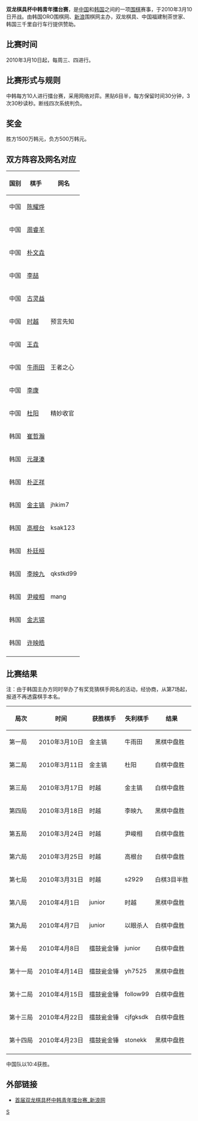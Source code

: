 '''双龙棋具杯中韩青年擂台赛'''，是[[中国|中国]]和[[韩国|韩国]]之间的一项[[围棋|围棋]]赛事，于2010年3月10日开战。由韩国ORO围棋网、[[新浪|新浪]]围棋网主办，双龙棋具、中国福建制茶世家、韩国三千里自行车行提供赞助。

== 比赛时间 ==
2010年3月10日起，每周三、四进行。
== 比赛形式与规则 ==
中韩每方10人进行擂台赛，采用网络对弈。黑贴6目半，每方保留时间30分钟，3次30秒读秒。断线四次系统判负。
== 奖金 ==
胜方1500万韩元，负方500万韩元。

== 双方阵容及网名对应 ==
{|  class="wikitable"
!国别||棋手||网名
|-
|中国
|[[陈耀烨|陈耀烨]]
|
|-
|中国
|[[周睿羊|周睿羊]]
|
|-
|中国
|[[朴文垚|朴文垚]]
|
|-
|中国
|[[李喆_(围棋棋手)|李喆]]
|
|-
|中国
|[[古灵益|古灵益]]
|
|-
|中国
|[[时越|时越]]
|预言先知
|-
|中国
|[[王垚|王垚]]
|
|-
|中国
|[[牛雨田|牛雨田]]
|王者之心
|-
|中国
|[[李康_(围棋棋手)|李康]]
|
|-
|中国
|[[杜阳|杜阳]]
|精妙收官
|-
|韩国
|[[崔哲瀚|崔哲瀚]]
|
|-
|韩国
|[[元晟溱|元晟溱]]
|
|-
|韩国
|[[朴正祥|朴正祥]]
|
|-
|韩国
|[[金主镐|金主镐]]
|jhkim7
|-
|韩国
|[[高根台|高根台]]
|ksak123
|-
|韩国
|[[朴廷桓|朴廷桓]]
|
|-
|韩国
|[[李映九|李映九]]
|qkstkd99
|-
|韩国
|[[尹峻相|尹峻相]]
|mang
|-
|韩国
|[[金志锡|金志锡]]
|
|-
|韩国
|[[许映皓|许映皓]]
|
|-
|}

== 比赛结果 ==
注：由于韩国主办方同时举办了有奖竞猜棋手网名的活动，经协商，从第7场起，报道不再透露棋手本名。
{|  class="wikitable"
!局次||时间||获胜棋手||失利棋手||结果
|-
|第一局
|2010年3月10日
|{{flagicon|KOR}}金主镐
|{{flagicon|CHN}}牛雨田
|黑棋中盘胜
|-
|第二局
|2010年3月11日
|{{flagicon|KOR}}金主镐
|{{flagicon|CHN}}杜阳
|白棋中盘胜
|-
|第三局
|2010年3月17日
|{{flagicon|CHN}}时越
|{{flagicon|KOR}}金主镐
|白棋中盘胜
|-
|第四局
|2010年3月18日
|{{flagicon|CHN}}时越
|{{flagicon|KOR}}李映九
|黑棋中盘胜
|-
|第五局
|2010年3月24日
|{{flagicon|CHN}}时越
|{{flagicon|KOR}}尹峻相
|白棋中盘胜
|-
|第六局
|2010年3月25日
|{{flagicon|CHN}}时越
|{{flagicon|KOR}}高根台
|白棋中盘胜
|-
|第七局
|2010年3月31日
|{{flagicon|CHN}}时越
|{{flagicon|KOR}}s2929
|白棋3目半胜
|-
|第八局
|2010年4月1日
|{{flagicon|KOR}}junior
|{{flagicon|CHN}}时越
|黑棋中盘胜
|-
|第九局
|2010年4月7日
|{{flagicon|KOR}}junior
|{{flagicon|CHN}}以眼杀人
|白棋中盘胜
|-
|第十局
|2010年4月8日
|{{flagicon|CHN}}擂鼓瓮金锤
|{{flagicon|KOR}}junior
|白棋中盘胜
|-
|第十一局
|2010年4月14日
|{{flagicon|CHN}}擂鼓瓮金锤
|{{flagicon|KOR}}yh7525
|黑棋中盘胜
|-
|第十二局
|2010年4月15日
|{{flagicon|CHN}}擂鼓瓮金锤
|{{flagicon|KOR}}follow99
|白棋中盘胜
|-
|第十三局
|2010年4月22日
|{{flagicon|CHN}}擂鼓瓮金锤
|{{flagicon|KOR}}cjfgksdk
|白棋中盘胜
|-
|第十四局
|2010年4月23日
|{{flagicon|CHN}}擂鼓瓮金锤
|{{flagicon|KOR}}stonekk
|黑棋中盘胜
|-
|}
中国队以10:4获胜。

==外部链接==
*[http://sports.sina.com.cn/go/zhonghanleitai.html 首届双龙棋具杯中韩青年擂台赛_新浪网]{{Wayback|url=http://sports.sina.com.cn/go/zhonghanleitai.html |date=20100324224207 }}


[[Category:国际围棋比赛|S]]